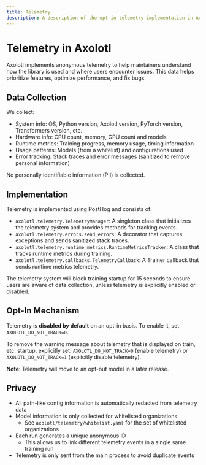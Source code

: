 ```yaml
---
title: Telemetry
description: A description of the opt-in telemetry implementation in Axolotl.
---
```


# Telemetry in Axolotl

Axolotl implements anonymous telemetry to help maintainers understand how the library
is used and where users encounter issues. This data helps prioritize features, optimize
performance, and fix bugs.

## Data Collection

We collect:

- System info: OS, Python version, Axolotl version, PyTorch version, Transformers
version, etc.
- Hardware info: CPU count, memory, GPU count and models
- Runtime metrics: Training progress, memory usage, timing information
- Usage patterns: Models (from a whitelist) and configurations used
- Error tracking: Stack traces and error messages (sanitized to remove personal
information)

No personally identifiable information (PII) is collected.

## Implementation

Telemetry is implemented using PostHog and consists of:

- `axolotl.telemetry.TelemetryManager`: A singleton class that initializes the
telemetry system and provides methods for tracking events.
- `axolotl.telemetry.errors.send_errors`: A decorator that captures exceptions and
sends sanitized stack traces.
- `axolotl.telemetry.runtime_metrics.RuntimeMetricsTracker`: A class that tracks
runtime metrics during training.
- `axolotl.telemetry.callbacks.TelemetryCallback`: A Trainer callback that sends
runtime metrics telemetry.

The telemetry system will block training startup for 15 seconds to ensure users are
aware of data collection, unless telemetry is explicitly enabled or disabled.

## Opt-In Mechanism

Telemetry is **disabled by default** on an opt-in basis. To enable it, set `AXOLOTL_DO_NOT_TRACK=0`.

To remove the warning message about telemetry that is displayed on train, etc. startup,
explicitly set: `AXOLOTL_DO_NOT_TRACK=0` (enable telemetry) or `AXOLOTL_DO_NOT_TRACK=1`
(explicitly disable telemetry).

**Note**: Telemetry will move to an opt-out model in a later release.

## Privacy

- All path-like config information is automatically redacted from telemetry data
- Model information is only collected for whitelisted organizations
    - See `axolotl/telemetry/whitelist.yaml` for the set of whitelisted organizations
- Each run generates a unique anonymous ID
    - This allows us to link different telemetry events in a single same training run
- Telemetry is only sent from the main process to avoid duplicate events
